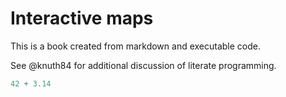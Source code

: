 # Interactive maps

This is a book created from markdown and executable code.

See @knuth84 for additional discussion of literate programming.

```r
42 + 3.14
```
